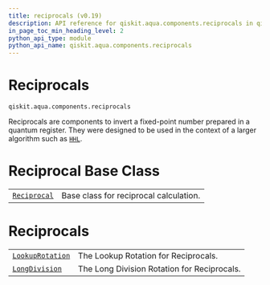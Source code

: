 ```yaml
---
title: reciprocals (v0.19)
description: API reference for qiskit.aqua.components.reciprocals in qiskit v0.19
in_page_toc_min_heading_level: 2
python_api_type: module
python_api_name: qiskit.aqua.components.reciprocals
---
```


<span id="module-qiskit.aqua.components.reciprocals" />

<span id="qiskit-aqua-components-reciprocals" />

<span id="reciprocals-qiskit-aqua-components-reciprocals" />

# Reciprocals

`qiskit.aqua.components.reciprocals`

Reciprocals are components to invert a fixed-point number prepared in a quantum register. They were designed to be used in the context of a larger algorithm such as [`HHL`](qiskit.aqua.algorithms.HHL "qiskit.aqua.algorithms.HHL").

# Reciprocal Base Class

|                                                                                                               |                                        |
| ------------------------------------------------------------------------------------------------------------- | -------------------------------------- |
| [`Reciprocal`](qiskit.aqua.components.reciprocals.Reciprocal "qiskit.aqua.components.reciprocals.Reciprocal") | Base class for reciprocal calculation. |

# Reciprocals

|                                                                                                                           |                                             |
| ------------------------------------------------------------------------------------------------------------------------- | ------------------------------------------- |
| [`LookupRotation`](qiskit.aqua.components.reciprocals.LookupRotation "qiskit.aqua.components.reciprocals.LookupRotation") | The Lookup Rotation for Reciprocals.        |
| [`LongDivision`](qiskit.aqua.components.reciprocals.LongDivision "qiskit.aqua.components.reciprocals.LongDivision")       | The Long Division Rotation for Reciprocals. |

